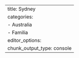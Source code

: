 ---
title: Sydney
categories:
 - Australia
 - Familia
editor_options: 
  chunk_output_type: console
---